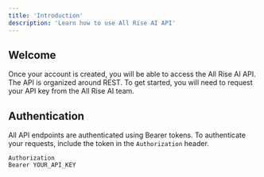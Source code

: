 ```yaml
---
title: 'Introduction'
description: 'Learn how to use All Rise AI API'
---
```


## Welcome

Once your account is created, you will be able to access the All Rise AI API. The API is organized around REST. To get started, you will need to request your API key from the All Rise AI team.
## Authentication

All API endpoints are authenticated using Bearer tokens. To authenticate your requests, include the token in the `Authorization` header.

```http
Authorization
Bearer YOUR_API_KEY
```